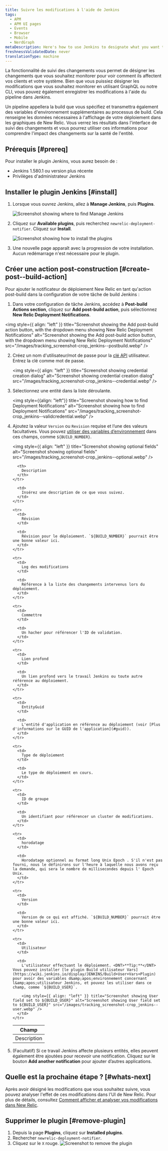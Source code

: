 ```yaml
---
title: Suivre les modifications à l'aide de Jenkins
tags:
  - APM
  - APM UI pages
  - Events
  - Browser
  - Mobile
  - NerdGraph
metaDescription: Here's how to use Jenkins to designate what you want to capture with change tracking.
freshnessValidatedDate: never
translationType: machine
---
```


La fonctionnalité de suivi des changements vous permet de désigner les changements que vous souhaitez monitorer pour voir comment ils affectent vos clients et votre système. Bien que vous puissiez désigner les modifications que vous souhaitez monitorer en utilisant GraphQL ou notre CLI, vous pouvez également enregistrer les modifications à l'aide du pipeline dans Jenkins.

Un pipeline appellera la build que vous spécifiez et transmettra également des variables d'environnement supplémentaires au processus de build. Cela renseigne les données nécessaires à l'affichage de votre déploiement dans les graphiques de New Relic. Vous verrez les résultats dans l'interface de suivi des changements et vous pourrez utiliser ces informations pour comprendre l'impact des changements sur la santé de l'entité.

## Prérequis [#prereq]

Pour installer le plugin Jenkins, vous aurez besoin de :

* Jenkins 1.580.1 ou version plus récente
* Privilèges d'administrateur Jenkins

## Installer le plugin Jenkins [#install]

1. Lorsque vous ouvrez Jenkins, allez à <DNT>**Manage Jenkins**</DNT>, puis <DNT>**Plugins**</DNT>.

   <img title="Screenshot showing where to find Manage Jenkins" alt="Screenshot showing where to find Manage Jenkins" src="/images/tracking_screenshot-crop_jenkins-home-page.webp" />

2. Cliquez sur <DNT>**Available plugins**</DNT>, puis recherchez `newrelic-deployment-notifier`. Cliquez sur <DNT>**Install**</DNT>.

   <img title="Screenshot showing how to install the plugin" alt="Screenshot showing how to install the plugins" src="/images/tracking_screenshot-crop_jenkins-install-notifier.webp" />

3. Une nouvelle page apparaît avec la progression de votre installation. Aucun redémarrage n'est nécessaire pour le plugin.

## Créer une action post-construction [#create-post--build-action]

Pour ajouter le notificateur de déploiement New Relic en tant qu'action post-build dans la configuration de votre tâche de build Jenkins :

1. Dans votre configuration de tâche Jenkins, accédez à <DNT>**Post-build Actions section**</DNT>, cliquez sur <DNT>**Add post-build action**</DNT>, puis sélectionnez <DNT>**New Relic Deployment Notifications**</DNT>.

<img style={{ align: "left" }} title="Screenshot showing the Add post-build action button, with the dropdown menu showing New Relic Deployment Notifications" alt="Screenshot showing the Add post-build action button, with the dropdown menu showing New Relic Deployment Notifications" src="/images/tracking_screenshot-crop_jenkins--postbuild.webp" />

2. Créez un nom d'utilisateur/mot de passe pour la [clé API](/docs/apis/intro-apis/new-relic-api-keys/) utilisateur. Entrez la clé comme mot de passe.

   <img style={{ align: "left" }} title="Screenshot showing credential creation dialog" alt="Screenshot showing credential creation dialog" src="/images/tracking_screenshot-crop_jenkins--credential.webp" />

3. Sélectionnez une entité dans la liste déroulante.

   <img style={{align: "left"}} title="Screenshot showing how to find Deployment Notifications" alt="Screenshot showing how to find Deployment Notifications" src="/images/tracking_screenshot-crop_jenkins--validcredential.webp" />

4. Ajoutez la valeur `Version` ou `Revision` requise et l’une des valeurs facultatives. Vous pouvez [utiliser des variables d’environnement](https://www.jenkins.io/doc/book/pipeline/jenkinsfile/#using-environment-variables) dans ces champs, comme `${BUILD_NUMBER}`.

   <img style={{ align: "left" }} title="Screenshot showing optional fields" alt="Screenshot showing optional fields" src="/images/tracking_screenshot-crop_jenkins--optional.webp" />

   <table>
     <thead>
       <tr>
         <th style={{ width: "200px" }}>
           Champ
         </th>

         <th>
           Description
         </th>
       </tr>
     </thead>

     <tbody>
       <tr>
         <td>
           Description
         </td>

         <td>
           Insérez une description de ce que vous suivez.
         </td>
       </tr>

       <tr>
         <td>
           Révision
         </td>

         <td>
           Révision pour le déploiement. `${BUILD_NUMBER}` pourrait être une bonne valeur ici.
         </td>
       </tr>

       <tr>
         <td>
           Log des modifications
         </td>

         <td>
           Référence à la liste des changements intervenus lors du déploiement.
         </td>
       </tr>

       <tr>
         <td>
           Commettre
         </td>

         <td>
           Un hacher pour référencer l'ID de validation.
         </td>
       </tr>

       <tr>
         <td>
           Lien profond
         </td>

         <td>
           Un lien profond vers le travail Jenkins ou toute autre référence au déploiement.
         </td>
       </tr>

       <tr>
         <td>
           EntityGuid
         </td>

         <td>
           L'entité d'application en référence au déploiement (voir [Plus d'informations sur le GUID de l'application](#guid)).
         </td>
       </tr>

       <tr>
         <td>
           Type de déploiement
         </td>

         <td>
           Le type de déploiement en cours.
         </td>
       </tr>

       <tr>
         <td>
           ID de groupe
         </td>

         <td>
           Un identifiant pour référencer un cluster de modifications.
         </td>
       </tr>

       <tr>
         <td>
           horodatage
         </td>

         <td>
           Horodatage optionnel au format long Unix Epoch . S'il n'est pas fourni, nous le définirons sur l'heure à laquelle nous avons reçu la demande, qui sera le nombre de millisecondes depuis l' Epoch Unix.
         </td>
       </tr>

       <tr>
         <td>
           Version
         </td>

         <td>
           Version de ce qui est affiché. `${BUILD_NUMBER}` pourrait être une bonne valeur ici.
         </td>
       </tr>

       <tr>
         <td>
           Utilisateur
         </td>

         <td>
           L'utilisateur effectuant le déploiement. <DNT>**Tip:**</DNT> Vous pouvez installer [le plugin Build utilisateur Vars](https://wiki.jenkins.io/display/JENKINS/Build+User+Vars+Plugin) pour avoir des variables d&amp;apos;environnement concernant l&amp;apos;utilisateur Jenkins, et pouvez les utiliser dans ce champ, comme `${BUILD_USER}`.

           <img style={{ align: "left" }} title="Screenshot showing User field set to ${BUILD_USER}" alt="Screenshot showing User field set to ${BUILD_USER}" src="/images/tracking_screenshot-crop_jenkins--user.webp" />
         </td>
       </tr>
     </tbody>
   </table>

5. (Facultatif) Si ce travail Jenkins affecte plusieurs entités, elles peuvent également être ajoutées pour recevoir une notification. Cliquez sur le bouton <DNT>**Add another notification**</DNT> pour ajouter d’autres applications.

## Quelle est la prochaine étape ? [#whats-next]

Après avoir désigné les modifications que vous souhaitez suivre, vous pouvez analyser l'effet de ces modifications dans l'UI de New Relic. Pour plus de détails, consultez [Comment afficher et analyser vos modifications dans New Relic](/docs/change-tracking/change-tracking-view-analyze).

## Supprimer le plugin [#remove-plugin]

1. Depuis la page <DNT>**Plugins**</DNT>, cliquez sur <DNT>**Installed plugins**</DNT>.
2. Rechercher `newrelic-deployment-notifier`.
3. Cliquez sur le `X` rouge.
   <img title="Screenshot to remove the plugin" alt="Screenshot to remove the plugin" src="/images/tracking_screenshot-crop_jenkins-rollback.webp" />